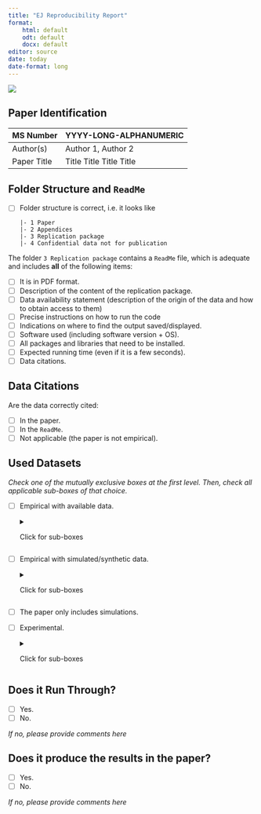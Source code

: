 ```yaml
---
title: "EJ Reproducibility Report"
format: 
    html: default
    odt: default
    docx: default
editor: source
date: today
date-format: long
---
```


![](banner.png){fig-align="top"}

## Paper Identification

| MS Number   | YYYY-LONG-ALPHANUMERIC  |
|-------------|-------------------------|
| Author(s)   | Author 1, Author 2      |
| Paper Title | Title Title Title Title |

## Folder Structure and `ReadMe`

-   [ ] Folder structure is correct, i.e. it looks like

    ```         
    |- 1 Paper
    |- 2 Appendices
    |- 3 Replication package
    |- 4 Confidential data not for publication
    ```

The folder `3 Replication package` contains a `ReadMe` file, which is  adequate and includes **all** of the following items:

-   [ ] It is in PDF format.
-   [ ] Description of the content of the replication package.
-   [ ] Data availability statement (description of the origin of the data and how to obtain access to them)
-   [ ] Precise instructions on how to run the code
-   [ ] Indications on where to find the output saved/displayed.
-   [ ] Software used (including software version + OS).
-   [ ] All packages and libraries that need to be installed.
-   [ ] Expected running time (even if it is a few seconds).
-   [ ] Data citations.

## Data Citations

Are the data correctly cited:

-   [ ] In the paper.
-   [ ] In the `ReadMe`.
-   [ ] Not applicable (the paper is not empirical).

## Used Datasets

*Check one of the mutually exclusive boxes at the first level. Then, check all applicable sub-boxes of that choice.*

-   [ ] Empirical with available data.

    <details>

    <summary>Click for sub-boxes</summary>

    -   [ ] All raw datasets are included (main text and appendices, including online), along with the cleaning and analysis codes.
    -   [ ] A copy of all datasets in non-proprietary format (ASCII, csv,etc.) is included.

    </details>

-   [ ] Empirical with simulated/synthetic data.

    <details>

    <summary>Click for sub-boxes</summary>

    -   [ ] The simulated/synthetic data to produce all tables and figures in the paper is included.
    -   [ ] A copy of all datasets in non-proprietary format (ASCII, csv,etc.) is included.
    -   [ ] A data exemption at the time of first submission was granted (*to be ticked by the Data Editor*).

    </details>

-   [ ] The paper only includes simulations.

-   [ ] Experimental.

    <details>

    <summary>Click for sub-boxes</summary>

    -   [ ] All raw datasets are included (main text and appendices, including online), along with the cleaning and analysis codes.
    -   [ ] A copy of all datasets in non-proprietary format (ASCII, csv,etc.) is included.

    Also, the following documents are included (if these files are part of the paper or of an appendix, the authors should have copied them again in a separate document included in the replication package): - \[ \] A PDF copy of the IRB approval. - \[ \] A PDF document outlining the design of the experiment, including information on the selection and eligibility of participants. - \[ \] A PDF copy of the instructions given to participants in both original language and an English translation. - \[ \] Raw data collected from the experiment, including a copy in non-proprietary format (ASCII, csv, etc.).

    </details>

## Does it Run Through?

-   [ ] Yes.
-   [ ] No.

*If no, please provide comments here*

## Does it produce the results in the paper?

-   [ ] Yes.
-   [ ] No.

*If no, please provide comments here*
